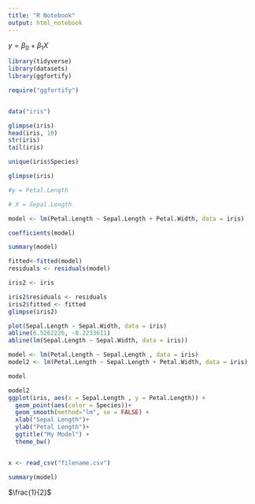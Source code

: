 ```yaml
---
title: "R Notebook"
output: html_notebook
---
```



$y = \beta_{0} + \beta_{1}X$
```r

library(tidyverse)
library(datasets)
library(ggfortify)

require("ggfortify")


data("iris")

glimpse(iris)
head(iris, 10)
str(iris)
tail(iris)

unique(iris$Species)
```

```r

glimpse(iris)

#y = Petal.Length

# X = Sepal.Length

model <- lm(Petal.Length ~ Sepal.Length + Petal.Width, data = iris)

coefficients(model)

summary(model)

fitted<-fitted(model)
residuals <- residuals(model)

iris2 <- iris

iris2$residuals <- residuals
iris2$fitted <- fitted
glimpse(iris2)


```

```r
plot(Sepal.Length ~ Sepal.Width, data = iris)
abline(6.5262226, -0.2233611)
abline(lm(Sepal.Length ~ Sepal.Width, data = iris))
```

```r

model <- lm(Petal.Length ~ Sepal.Length , data = iris)
model2 <- lm(Petal.Length ~ Sepal.Length + Petal.Width, data = iris)

model

model2
ggplot(iris, aes(x = Sepal.Length , y = Petal.Length)) +
  geom_point(aes(color = Species))+
  geom_smooth(method="lm", se = FALSE) +
  xlab("Sepal Length")+
  ylab("Petal Length")+
  ggtitle("My Model") + 
  theme_bw()


x <- read_csv("filename.csv")

summary(model)
```

$\frac{1}{2}$